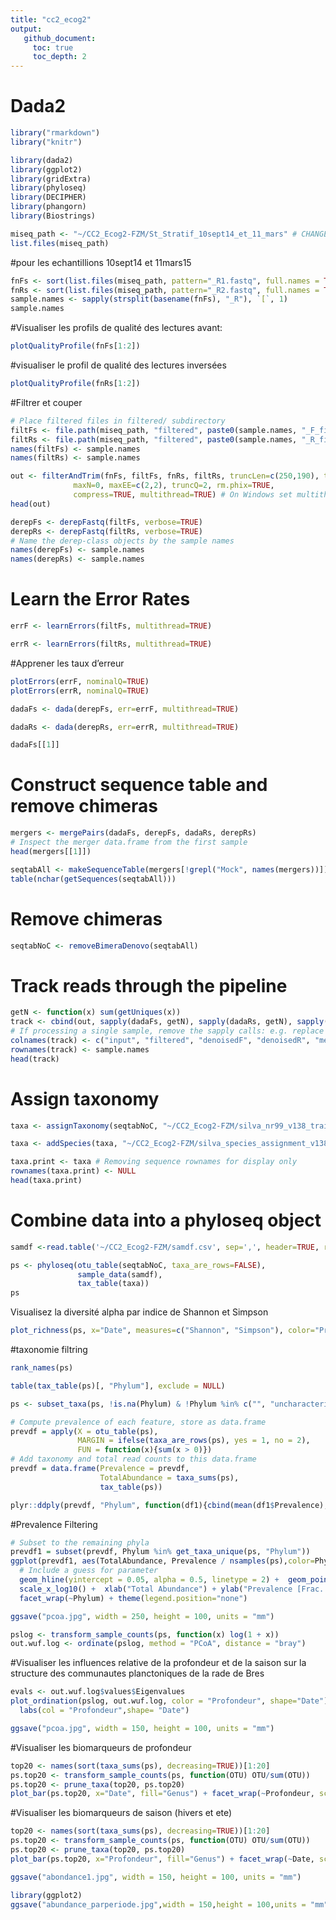```yaml
---
title: "cc2_ecog2"
output:
   github_document:
     toc: true
     toc_depth: 2
---
```


# Dada2
```r
library("rmarkdown")
library("knitr")
```



```r
library(dada2)
library(ggplot2)
library(gridExtra)
library(phyloseq)
library(DECIPHER)
library(phangorn)
library(Biostrings)
```


```r
miseq_path <- "~/CC2_Ecog2-FZM/St_Stratif_10sept14_et_11_mars" # CHANGE ME to the directory containing the fastq files after unzipping.
list.files(miseq_path)
```


#pour les echantillions 10sept14 et 11mars15
```r
fnFs <- sort(list.files(miseq_path, pattern="_R1.fastq", full.names = TRUE))
fnRs <- sort(list.files(miseq_path, pattern="_R2.fastq", full.names = TRUE))
sample.names <- sapply(strsplit(basename(fnFs), "_R"), `[`, 1)
sample.names
```

#Visualiser les profils de qualité des lectures avant:

```r
plotQualityProfile(fnFs[1:2])
```


#visualiser le profil de qualité des lectures inversées

```r
plotQualityProfile(fnRs[1:2])
```


#Filtrer et couper

```r
# Place filtered files in filtered/ subdirectory
filtFs <- file.path(miseq_path, "filtered", paste0(sample.names, "_F_filt.fastq.gz"))
filtRs <- file.path(miseq_path, "filtered", paste0(sample.names, "_R_filt.fastq.gz"))
names(filtFs) <- sample.names
names(filtRs) <- sample.names
```


```r
out <- filterAndTrim(fnFs, filtFs, fnRs, filtRs, truncLen=c(250,190), trimLeft = c(21,21),
              maxN=0, maxEE=c(2,2), truncQ=2, rm.phix=TRUE,
              compress=TRUE, multithread=TRUE) # On Windows set multithread=FALSE
head(out)
```

```r
derepFs <- derepFastq(filtFs, verbose=TRUE)
derepRs <- derepFastq(filtRs, verbose=TRUE)
# Name the derep-class objects by the sample names
names(derepFs) <- sample.names
names(derepRs) <- sample.names
```

# Learn the Error Rates


```r
errF <- learnErrors(filtFs, multithread=TRUE)
```

```r
errR <- learnErrors(filtRs, multithread=TRUE)
```
#Apprener les taux d'erreur
```r
plotErrors(errF, nominalQ=TRUE)
plotErrors(errR, nominalQ=TRUE)
```

```r
dadaFs <- dada(derepFs, err=errF, multithread=TRUE)
```

```r
dadaRs <- dada(derepRs, err=errR, multithread=TRUE)
```

```r
dadaFs[[1]]
```

# Construct sequence table and remove chimeras

```r
mergers <- mergePairs(dadaFs, derepFs, dadaRs, derepRs)
# Inspect the merger data.frame from the first sample
head(mergers[[1]])
```


```r
seqtabAll <- makeSequenceTable(mergers[!grepl("Mock", names(mergers))])
table(nchar(getSequences(seqtabAll)))
```

# Remove chimeras
```r
seqtabNoC <- removeBimeraDenovo(seqtabAll)
```

# Track reads through the pipeline

```r
getN <- function(x) sum(getUniques(x))
track <- cbind(out, sapply(dadaFs, getN), sapply(dadaRs, getN), sapply(mergers, getN), rowSums(seqtabNoC))
# If processing a single sample, remove the sapply calls: e.g. replace sapply(dadaFs, getN) with getN(dadaFs)
colnames(track) <- c("input", "filtered", "denoisedF", "denoisedR", "merged", "nonchim")
rownames(track) <- sample.names
head(track)
```
# Assign taxonomy
```r
taxa <- assignTaxonomy(seqtabNoC, "~/CC2_Ecog2-FZM/silva_nr99_v138_train_set.fa.gz", multithread=TRUE)
```

```r
taxa <- addSpecies(taxa, "~/CC2_Ecog2-FZM/silva_species_assignment_v138.fa.gz")
```


```r
taxa.print <- taxa # Removing sequence rownames for display only
rownames(taxa.print) <- NULL
head(taxa.print)
```
# Combine data into a phyloseq object


```r
samdf <-read.table('~/CC2_Ecog2-FZM/samdf.csv', sep=',', header=TRUE, row.names=1)
```


```r
ps <- phyloseq(otu_table(seqtabNoC, taxa_are_rows=FALSE), 
               sample_data(samdf), 
               tax_table(taxa))
ps
```
Visualisez la diversité alpha par indice de Shannon et Simpson

```r
plot_richness(ps, x="Date", measures=c("Shannon", "Simpson"), color="Profondeur")
```

#taxonomie filtring

```r
rank_names(ps)
```


```r
table(tax_table(ps)[, "Phylum"], exclude = NULL)
```

```r
ps <- subset_taxa(ps, !is.na(Phylum) & !Phylum %in% c("", "uncharacterized"))
```

```r
# Compute prevalence of each feature, store as data.frame
prevdf = apply(X = otu_table(ps),
               MARGIN = ifelse(taxa_are_rows(ps), yes = 1, no = 2),
               FUN = function(x){sum(x > 0)})
# Add taxonomy and total read counts to this data.frame
prevdf = data.frame(Prevalence = prevdf,
                    TotalAbundance = taxa_sums(ps),
                    tax_table(ps))
```

```r
plyr::ddply(prevdf, "Phylum", function(df1){cbind(mean(df1$Prevalence),sum(df1$Prevalence))})
```

#Prevalence Filtering

```r
# Subset to the remaining phyla
prevdf1 = subset(prevdf, Phylum %in% get_taxa_unique(ps, "Phylum"))
ggplot(prevdf1, aes(TotalAbundance, Prevalence / nsamples(ps),color=Phylum)) +
  # Include a guess for parameter
  geom_hline(yintercept = 0.05, alpha = 0.5, linetype = 2) +  geom_point(size = 2, alpha = 0.7) +
  scale_x_log10() +  xlab("Total Abundance") + ylab("Prevalence [Frac. Samples]") +
  facet_wrap(~Phylum) + theme(legend.position="none")
```




```r
ggsave("pcoa.jpg", width = 250, height = 100, units = "mm")
```


```r
pslog <- transform_sample_counts(ps, function(x) log(1 + x))
out.wuf.log <- ordinate(pslog, method = "PCoA", distance = "bray")
```

#Visualiser les influences relative de la profondeur et de la saison sur la structure des communautes planctoniques de la rade de Bres
```r
evals <- out.wuf.log$values$Eigenvalues
plot_ordination(pslog, out.wuf.log, color = "Profondeur", shape="Date") +
  labs(col = "Profondeur",shape= "Date")
```



```r
ggsave("pcoa.jpg", width = 150, height = 100, units = "mm")
```

#Visualiser les biomarqueurs de profondeur

```r
top20 <- names(sort(taxa_sums(ps), decreasing=TRUE))[1:20]
ps.top20 <- transform_sample_counts(ps, function(OTU) OTU/sum(OTU))
ps.top20 <- prune_taxa(top20, ps.top20)
plot_bar(ps.top20, x="Date", fill="Genus") + facet_wrap(~Profondeur, scales="free_x")
```


#Visualiser les biomarqueurs de saison (hivers et ete)

```r
top20 <- names(sort(taxa_sums(ps), decreasing=TRUE))[1:20]
ps.top20 <- transform_sample_counts(ps, function(OTU) OTU/sum(OTU))
ps.top20 <- prune_taxa(top20, ps.top20)
plot_bar(ps.top20, x="Profondeur", fill="Genus") + facet_wrap(~Date, scales="free_x")
```

```r
ggsave("abondance1.jpg", width = 150, height = 100, units = "mm")

```


```r
library(ggplot2)
ggsave("abundance_parperiode.jpg",width = 150,height = 100,units = "mm")
```
